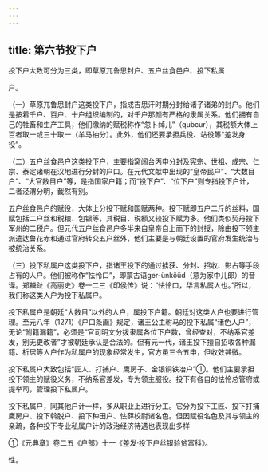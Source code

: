 ```yaml
---
---
---
```

title: 第六节投下户
---



投下户大致可分为三类，即草原兀鲁思封户、五户丝食邑户、投下私属

户。

（一）草原兀鲁思封户这类投下户，指成吉思汗时期分封给诸子诸弟的封户。他们是按着千户、百户、十户组织编制的，对千户那颜有严格的隶属关系。他们拥有自己的牲畜和生产工具，他们缴纳的赋税称作“忽卜绰儿”（qubcur），其税额大体上百者取一或三十取一（羊马抽分）。此外，他们还要承担兵役、站役等“差发身役”。

（二）五户丝食邑户这类投下户，主要指窝阔台丙申分封及宪宗、世祖、成宗、仁宗、泰定诸朝在汉地进行分封的户口。在元代文献中出现的“皇帝民户”、“大数目户”、“大官数目户”等，是指国家户籍；而“投下户”、“位下户”则专指投下户计，二者泾渭分明，截然有别。

五户丝食邑户的赋役，大体上分投下赋和国赋两种。投下赋即五户二斤的丝料，国赋包括二户丝和税粮、包银等，其税目、税额又较投下赋为多。他们类似契丹投下军州的二税户。但元代五户丝食邑户多半来自皇帝自上而下的封授，除由投下领主派遣达鲁花赤和通过官府转交五户丝外，他们主要是与朝廷设置的官府发生统治与被统治关系。

（三）投下私属户这类投下户，指诸王投下的通过掳获、分封、招收、影占等手段占有的人户。他们被称作“怯怜口”，即蒙古语ger-ünköüd（意为家中儿郎）的音译。郑麟趾《高丽史》卷一二三《印侯传》说：“怯怜口，华言私属人也。”所以，我们称这类人户为投下私属户。

投下私属户是朝廷“大数目”以外的人户，属投下户籍。朝廷对这类人户也要进行管理。至元八年（1271）《户口条画》规定，诸王公主驸马的投下私属“诸色人户”，无论“附籍漏籍”，必须是“官司明文分拨隶属各位下户数，曾经查对，不纳系官差发，别无更改者”才被朝廷承认是合法的。但有元一代，诸王投下擅自招收各种漏籍、析居等人户作为私属户的现象经常发生，官方虽三令五申，但收效甚微。

投下私属户大致包括“匠人、打捕户、鹰房子、金银铜铁冶户”①。他们主要承担投下领主的赋役义务，不纳系官差发，专为领主服役。投下有各自的怯怜总管府或提举司，管理投下私属户。

投下私属户，同其他户计一样，多从职业上进行分工。它分为投下工匠、投下打捕鹰房户、投下斡脱户、投下种田户、怯薛校尉诸名色。但因赋役名色及其与领主的亲疏，各种投下专业私属户计的政治经济待遇也表现出多样

①《元典章》卷二五《户部》十一《差发·投下户丝银验贫富科》。

性。
